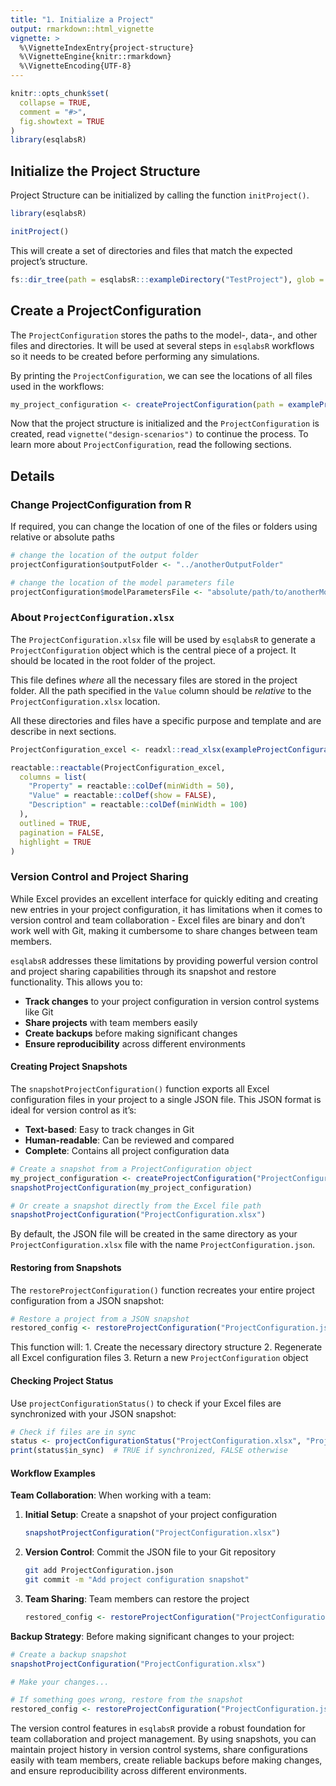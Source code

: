 ```yaml
---
title: "1. Initialize a Project"
output: rmarkdown::html_vignette
vignette: >
  %\VignetteIndexEntry{project-structure}
  %\VignetteEngine{knitr::rmarkdown}
  %\VignetteEncoding{UTF-8}
---
```


```r
knitr::opts_chunk$set(
  collapse = TRUE,
  comment = "#>",
  fig.showtext = TRUE
)
library(esqlabsR)
```


## Initialize the Project Structure

Project Structure can be initialized by calling the function `initProject()`.

```r
library(esqlabsR)

initProject()
```

This will create a set of directories and files that match the expected project's 
structure.


```r
fs::dir_tree(path = esqlabsR:::exampleDirectory("TestProject"), glob = "*.md|*.R", invert = TRUE)
```
## Create a ProjectConfiguration

The `ProjectConfiguration` stores the paths to the model-, data-, and other files
and directories. It will be used at several steps in `esqlabsR` workflows so it 
needs to be created before performing any simulations.

By printing the `ProjectConfiguration`, we can see the locations of all files 
used in the workflows:

```r
my_project_configuration <- createProjectConfiguration(path = exampleProjectConfigurationPath())
```

Now that the project structure is initialized and the `ProjectConfiguration` is 
created, read `vignette("design-scenarios")` to continue the process.
To learn more about `ProjectConfiguration`, read the following sections.

## Details

### Change ProjectConfiguration from R

If required, you can change the location of one of the files or folders using relative or absolute paths

```r
# change the location of the output folder
projectConfiguration$outputFolder <- "../anotherOutputFolder"

# change the location of the model parameters file
projectConfiguration$modelParametersFile <- "absolute/path/to/anotherModelParameters.xlsx"
```


### About `ProjectConfiguration.xlsx`

The `ProjectConfiguration.xlsx` file will be used by `esqlabsR` to generate a
`ProjectConfiguration` object which is the central piece of a project. It should 
be located in the root folder of the project.

This file defines *where* all the necessary files are stored in the project 
folder. All the path specified in the `Value` column should be *relative* to the
`ProjectConfiguration.xlsx` location.

All these directories and files have a specific purpose and template and are 
describe in next sections.

```r
ProjectConfiguration_excel <- readxl::read_xlsx(exampleProjectConfigurationPath())

reactable::reactable(ProjectConfiguration_excel,
  columns = list(
    "Property" = reactable::colDef(minWidth = 50),
    "Value" = reactable::colDef(show = FALSE),
    "Description" = reactable::colDef(minWidth = 100)
  ),
  outlined = TRUE,
  pagination = FALSE,
  highlight = TRUE
)
```

### Version Control and Project Sharing

While Excel provides an excellent interface for quickly editing and creating new entries in your project configuration, it has limitations when it comes to version control and team collaboration - Excel files are binary and don't work well with Git, making it cumbersome to share changes between team members.

`esqlabsR` addresses these limitations by providing powerful version control and project sharing capabilities through its snapshot and restore functionality. This allows you to:

- **Track changes** to your project configuration in version control systems like Git
- **Share projects** with team members easily
- **Create backups** before making significant changes
- **Ensure reproducibility** across different environments

#### Creating Project Snapshots

The `snapshotProjectConfiguration()` function exports all Excel configuration files in your project to a single JSON file. This JSON format is ideal for version control as it's:

- **Text-based**: Easy to track changes in Git
- **Human-readable**: Can be reviewed and compared
- **Complete**: Contains all project configuration data

```r
# Create a snapshot from a ProjectConfiguration object
my_project_configuration <- createProjectConfiguration("ProjectConfiguration.xlsx")
snapshotProjectConfiguration(my_project_configuration)

# Or create a snapshot directly from the Excel file path
snapshotProjectConfiguration("ProjectConfiguration.xlsx")
```

By default, the JSON file will be created in the same directory as your `ProjectConfiguration.xlsx` file with the name `ProjectConfiguration.json`.

#### Restoring from Snapshots

The `restoreProjectConfiguration()` function recreates your entire project configuration from a JSON snapshot:

```r
# Restore a project from a JSON snapshot
restored_config <- restoreProjectConfiguration("ProjectConfiguration.json")
```

This function will:
1. Create the necessary directory structure
2. Regenerate all Excel configuration files
3. Return a new `ProjectConfiguration` object

#### Checking Project Status

Use `projectConfigurationStatus()` to check if your Excel files are synchronized with your JSON snapshot:

```r
# Check if files are in sync
status <- projectConfigurationStatus("ProjectConfiguration.xlsx", "ProjectConfiguration.json")
print(status$in_sync)  # TRUE if synchronized, FALSE otherwise
```

#### Workflow Examples

**Team Collaboration**: When working with a team:

1. **Initial Setup**: Create a snapshot of your project configuration
   ```r
   snapshotProjectConfiguration("ProjectConfiguration.xlsx")
   ```

2. **Version Control**: Commit the JSON file to your Git repository
   ```bash
   git add ProjectConfiguration.json
   git commit -m "Add project configuration snapshot"
   ```

3. **Team Sharing**: Team members can restore the project
   ```r
   restored_config <- restoreProjectConfiguration("ProjectConfiguration.json")
   ```

**Backup Strategy**: Before making significant changes to your project:

```r
# Create a backup snapshot
snapshotProjectConfiguration("ProjectConfiguration.xlsx")

# Make your changes...

# If something goes wrong, restore from the snapshot
restored_config <- restoreProjectConfiguration("ProjectConfiguration.json")
```

The version control features in `esqlabsR` provide a robust foundation for team collaboration and project management. By using snapshots, you can maintain project history in version control systems, share configurations easily with team members, create reliable backups before making changes, and ensure reproducibility across different environments.

